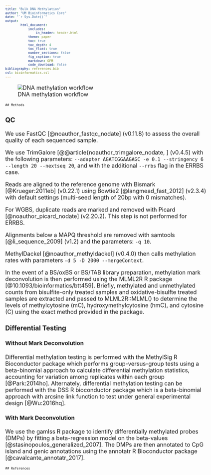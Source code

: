 ```yaml
---
title: "Bulk DNA Methylation"
author: "UM Bioinformatics Core"
date: "`r Sys.Date()`"
output:
        html_document:
            includes:
                in_header: header.html
            theme: paper
            toc: true
            toc_depth: 4
            toc_float: true
            number_sections: false
            fig_caption: true
            markdown: GFM
            code_download: false
bibliography: references.bib
csl: bioinformatics.csl
---
```


<style type="text/css">
body, td {
   font-size: 18px;
}
code.r{
  font-size: 12px;
}
pre {
  font-size: 12px
}
</style>

![DNA methylation workflow](images/Orochi_bs.png)

```asis
## Methods
```

### QC

We use FastQC [@noauthor_fastqc_nodate] (v0.11.8) to assess the overall quality of each sequenced sample.

We use TrimGalore [@@article{noauthor_trimgalore_nodate,
] (v0.4.5) with the following parameters: `--adapter AGATCGGAAGAGC -e 0.1 --stringency 6 --length 20 --nextseq 20`, and with the additional `--rrbs` flag in the ERRBS case.

Reads are aligned to the reference genome with Bismark [@Krueger:2011eb] (v0.22.1) using Bowtie2 [@langmead_fast_2012] (v2.3.4) with default settings (multi-seed length of 20bp with 0 mismatches).

For WGBS, duplicate reads are marked and removed with Picard [@noauthor_picard_nodate] (v2.20.2). This step is not performed for ERRBS.

Alignments below a MAPQ threshold are removed with samtools [@li_sequence_2009] (v1.2) and the parameters: `-q 10`.

MethylDackel [@noauthor_methyldackel] (v0.4.0) then calls methylation rates with parameters `-d 5 -D 2000 --mergeContext`.

In the event of a BS/oxBS or BS/TAB library preparation, methylation mark deconvolution is then performed using the MLML2R R package [@10.1093/bioinformatics/btt459]. Briefly, methylated and unmethylated counts from bisulfite-only treated samples and oxidative-bisulfte treated samples are extracted and passed to MLML2R::MLML() to determine the levels of methylcytosine (mC), hydroxymethylcytosine (hmC), and cytosine (C) using the exact method provided in the package.

### Differential Testing

#### Without Mark Deconvolution

Differential methylation testing is performed with the MethylSig R Bioconductor package which performs group-versus-group tests using a beta-binomial approach to calculate differential methylation statistics, accounting for variation among replicates within each group [@Park:2014ho]. Alternately, differential methylation testing can be performed with the DSS R bioconductor package which is a beta-binomial approach with arcsine link function to test under general experimental design [@Wu:2016hq].

#### With Mark Deconvolution

We use the gamlss R package to identify differentially methylated probes (DMPs) by fitting a beta-regression model on the beta-values [@stasinopoulos_generalized_2007]. The DMPs are then annotated to CpG island and genic annotations using the annotatr R Bioconductor package [@cavalcante_annotatr_2017].

```asis
## References
```